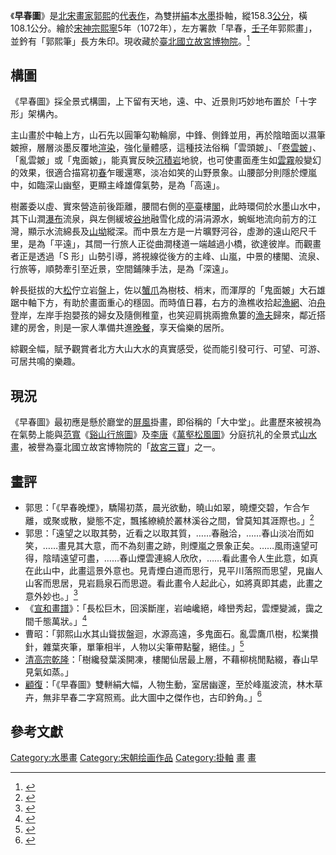{{Infobox artwork
| image_file = Guo Xi - Early Spring (large).jpg
| painting_alignment = right
| image_size         = 240px
| title              =早春圖 
| alt                = 
|medium=[[絹|絹]]
|movement=[[水墨畫|水墨畫]]、[[山水畫|山水畫]]
| artist             = [[郭熙|郭熙]]
| year               = 宋[[熙寧|熙寧]]五年（1072年）
| height_metric             = 158.3
| width_metric             = 108.1
| city               = 
| museum             = {{ROC}}[[國立故宮博物院|國立故宮博物院]]
| coordinates        = 
| owner              = 
|url=[https://digitalarchive.npm.gov.tw/Painting/Content?pid=47&Dept=P 國立故宮博物院書畫典藏資料檢索系統]
|designation=宋郭熙早春圖　軸
|accession=故畫00082600000
}}
《'''早春圖'''》是[[北宋|北宋]][[畫家|畫家]][[郭熙|郭熙]]的[[代表作|代表作]]，為雙拼[[絹|絹]]本[[水墨|水墨]]掛軸，縱158.3[[公分|公分]]，橫108.1公分。繪於[[宋神宗|宋神宗]][[熙寧|熙寧]]5年（1072年），左方署款「早春，[[壬子|壬子]]年郭熙畫」，並鈐有「郭熙筆」長方朱印。現收藏於[[臺北|臺北]][[國立故宮博物院|國立故宮博物院]]。<ref name="multiple">{{cite book |author=林柏亭 主編 |title=《大觀—北宋書畫特展》 |location=臺北 |publisher=國立故宮博物院 |date=2006-12 |ISBN=957-562-504-8}}</ref>

==構圖==
《早春圖》採全景式構圖，上下留有天地，遠、中、近景則巧妙地布置於「十字形」架構內。

主山畫於中軸上方，山石先以圓筆勾勒輪廓，中鋒、側鋒並用，再於陰暗面以濕筆皴擦，層層淡墨反覆地[[渲染|渲染]]，強化量體感，這種技法俗稱「雲頭皴」、「[[卷雲皴|卷雲皴]]」、「亂雲皴」或「鬼面皴」，能真實反映[[沉積岩|沉積岩]]地貌，也可使畫面產生如[[雲|雲]][[霧|霧]]般變幻的效果，很適合描寫初[[春|春]]乍暖還寒，淡冶如笑的山野景象。山腰部分則隱於煙嵐中，如臨深山幽壑，更顯主峰雄偉氣勢，是為「高遠」。

樹叢委以虛、實來營造前後距離，腰間右側的[[亭_(東亞)|亭]][[臺|臺]]樓[[閣|閣]]，此時環伺於水墨山水中，其下山澗[[瀑布|瀑布]]流泉，與左側緩坡[[谷地|谷地]]融雪化成的涓涓源水，蜿蜒地流向前方的江灣，顯示水流綿長及[[山坳|山坳]]縱深。而中景左方是一片曠野河谷，虛渺的遠山咫尺千里，是為「平遠」，其間一行旅人正從曲澗棧道一端越過小橋，欲達彼岸。而觀畫者正是透過「S 形」山勢引導，將視線從後方的主峰、山嵐，中景的樓閣、流泉、行旅等，順勢牽引至近景，空間鋪陳手法，是為「深遠」。

幹長挺拔的大[[松|松]]佇立岩盤上，佐以[[蟹爪|蟹爪]]為樹枝、梢末，而渾厚的「鬼面皴」大石雄踞中軸下方，有助於畫面重心的穩固。而時值日暮，右方的漁樵收拾起[[漁網|漁網]]、泊[[舟|舟]]登岸，左岸手抱嬰孩的婦女及隨側稚童，也笑迎肩挑兩擔魚簍的[[漁夫|漁夫]]歸來，鄰近搭建的房舍，則是一家人準備共進[[晚餐|晚餐]]，享天倫樂的居所。

綜觀全幅，賦予觀賞者北方大山大水的真實感受，從而能引發可行、可望、可游、可居共鳴的樂趣。

==現況==
《早春圖》最初應是懸於廳堂的[[屏風|屏風]]掛畫，即俗稱的「大中堂」。此畫歷來被視為在氣勢上能與[[范寬|范寬]]《[[谿山行旅圖|谿山行旅圖]]》及[[李唐|李唐]]《[[萬壑松風圖|萬壑松風圖]]》分庭抗礼的全景式[[山水畫|山水畫]]，被譽為臺北國立故宮博物院的「[[故宮三寶|故宮三寶]]」之一。

==畫評==
*郭思：「《早春晚煙》，驕陽初蒸，晨光欲動，曉山如翠，曉煙交碧，乍合乍離，或聚或散，變態不定，飄搖繚繞於叢林溪谷之間，曾莫知其涯際也。」<ref name="multiple1">{{cite book |author=北宋 郭思 |title=《林泉高致集·畫格拾遺》}}</ref>
*郭思：「遠望之以取其勢，近看之以取其質，……春融洽，……春山淡冶而如笑，……畫見其大意，而不為刻畫之跡，則煙嵐之景象正矣。……風雨遠望可得，陰晴遠望可盡，……春山煙雲連綿人欣欣，……看此畫令人生此意，如真在此山中，此畫這景外意也。見青煙白道而思行，見平川落照而思望，見幽人山客而思居，見岩扃泉石而思遊。看此畫令人起此心，如將真即其處，此畫之意外妙也。」<ref name="multiple2">{{cite book |author=北宋 郭思 |title=《林泉高致集·山水訓》}}</ref>
*《[[宣和畫譜|宣和畫譜]]》：「長松巨木，回溪斷崖，岩岫巉絕，峰巒秀起，雲煙變滅，靄之間千態萬狀。」<ref name="multiple3">{{cite book |title=北宋《宣和畫譜·卷十一·山水二·郭熙》}}</ref>
*曹昭：「郭熙山水其山聳拔盤迴，水源高遠，多鬼面石。亂雲鷹爪樹，松業攢針，雜葉夾筆，單筆相半，人物以尖筆帶點鑿，絕佳。」<ref name="multiple4">{{cite book |author=明朝 曹昭 |title=《格古要論·郭熙畫》}}</ref>
*[[清高宗|清高宗]][[乾隆|乾隆]]：「樹纔發葉溪開凍，樓閣仙居最上層，不藉柳桃閒點綴，春山早見氣如蒸。」
*[[顧復|顧復]]：「《早春圖》雙軿絹大幅，人物生動，室居幽邃，至於峰嵐波流，林木草卉，無非早春二字寫照焉。此大圖中之傑作也，古印鈐角。」<ref name="multiple5">{{cite book |author=清朝 顧復 |title=《平生壯觀·卷七》}}</ref>

==參考文獻==
<div class="references-small">
{{reflist}}
</div>

[[Category:水墨畫|Category:水墨畫]]
[[Category:宋朝绘画作品|Category:宋朝绘画作品]]
[[Category:掛軸|Category:掛軸]]
[[Category:國立故宮博物院國寶類藏品|畫]]
[[Category:國立故宮博物院藝術作品|畫]]